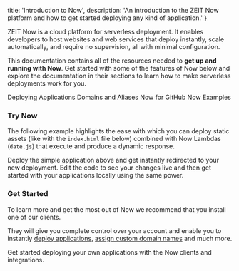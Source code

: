 
  title: 'Introduction to Now',
  description:
    'An introduction to the ZEIT Now platform and how to get started deploying any kind of application.'
}

ZEIT Now is a cloud platform for serverless deployment. It enables developers to host websites and web services that deploy instantly, scale automatically, and require no supervision, all with minimal configuration.

This documentation contains all of the resources needed to **get up and running with Now**. Get started with some of the features of Now below and explore the documentation in their sections to learn how to make serverless deployments work for you.

<SectionButtons>
  <SectionButton href="/docs/v2/deployments/basics">
    Deploying Applications
  </SectionButton>
  <SectionButton href="/docs/v2/domains-and-aliases/introduction-to-domains">
    Domains and Aliases
  </SectionButton>
  <SectionButton href="/docs/v2/integrations/now-for-github">
    Now for GitHub
  </SectionButton>
  <SectionButton href="/examples">Now Examples</SectionButton>
</SectionButtons>

### Try Now

The following example highlights the ease with which you can deploy static assets (like with the `index.html` file below) combined with Now Lambdas (`date.js`) that execute and produce a dynamic response.

<Introduction />

Deploy the simple application above and get instantly redirected to your new deployment. Edit the code to see your changes live and then get started with your applications locally using the same power.

### Get Started

To learn more and get the most out of Now we recommend that you install one of our clients.

They will give you complete control over your account and enable you to instantly [deploy applications](/docs/v2/deployments/basics), [assign custom domain names](/docs/v2/domains-and-aliases/aliasing-a-deployment) and much more.

<Card title="Read Next: Install" href="/docs/v2/getting-started/installation">
  Get started deploying your own applications with the Now clients and
  integrations.
</Card>

